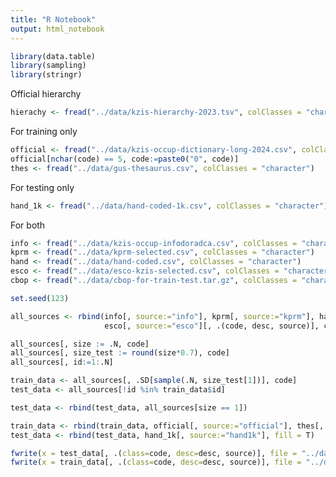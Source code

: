 ```yaml
---
title: "R Notebook"
output: html_notebook
---
```


```r
library(data.table)
library(sampling)
library(stringr)
```

Official hierarchy

```r
hierachy <- fread("../data/kzis-hierarchy-2023.tsv", colClasses = "character", sep = "\t")
```

For training only

```r
official <- fread("../data/kzis-occup-dictionary-long-2024.csv", colClasses = "character")
official[nchar(code) == 5, code:=paste0("0", code)]
thes <- fread("../data/gus-thesaurus.csv", colClasses = "character")
```

For testing only

```r
hand_1k <- fread("../data/hand-coded-1k.csv", colClasses = "character")
```

For both

```r
info <- fread("../data/kzis-occup-infodoradca.csv", colClasses = "character")
kprm <- fread("../data/kprm-selected.csv", colClasses = "character")
hand <- fread("../data/hand-coded.csv", colClasses = "character")
esco <- fread("../data/esco-kzis-selected.csv", colClasses = "character")
cbop <- fread("../data/cbop-for-train-test.tar.gz", colClasses = "character")
```


```r
set.seed(123)

all_sources <- rbind(info[, source:="info"], kprm[, source:="kprm"], hand[, source:="hand"], 
                     esco[, source:="esco"][, .(code, desc, source)], cbop[, source:="cbop"])

all_sources[, size := .N, code]
all_sources[, size_test := round(size*0.7), code]
all_sources[, id:=1:.N]

train_data <- all_sources[, .SD[sample(.N, size_test[1])], code]
test_data <- all_sources[!id %in% train_data$id]

test_data <- rbind(test_data, all_sources[size == 1])

train_data <- rbind(train_data, official[, source:="official"], thes[, source:="gus"], fill = T)
test_data <- rbind(test_data, hand_1k[, source:="hand1k"], fill = T)

```

```r
fwrite(x = test_data[, .(class=code, desc=desc, source)], file = "../data/train-test/test-data-2024.tar.gz")
fwrite(x = train_data[, .(class=code, desc=desc, source)], file = "../data/train-test/train-data-2024.tar.gz")
```

